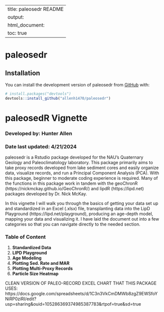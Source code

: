 <!-- README.md is generated from README.Rmd. Please edit that file -->

---
title: paleosedr README
output: 
  html_document:
    toc: true
---


# paleosedr

<!-- badges: start -->
<!-- badges: end -->

## Installation

You can install the development version of paleosedr from [GitHub](https://github.com/) with:

``` r
# install.packages("devtools")
devtools::install_github("allenh1470/paleosedr")
```

# paleosedR Vignette

### Developed by: Hunter Allen

### Date last updated: 4/21/2024

paleosedr is a Rstudio package developed for the NAU's Quaternary Geology and Paleoclimatology laboratory. This package primarily aims to take proxy records developed from lake sediment cores and easily organize data, visualize records, and run a Principal Component Analysis (PCA). With this package, beginner to moderate coding experience is required. Many of the functions in this package work in tandem with the geoChronR (https://nickmckay.github.io/GeoChronR/) and lipdR (https://lipd.net) packages developed by Dr. Nick McKay.

In this vignette I will walk you through the basics of getting your data set up and standardized in an Excel (.xlsx) file, transplanting data into the LipD Playground (https://lipd.net/playground), producing an age-depth model, mapping your data and visualizing it. I have laid the document out into a few categories so that you can navigate directly to the needed section.

### Table of Content

  1. **Standardized Data**
  2. **LIPD Playground**
  2. **Age Modeling**
  3. **Plotting Sed. Rate and MAR**
  4. **Plotting Multi-Proxy Records**
  5. **Particle Size Heatmap**

CLEAN VERSION OF PALEO-RECORD EXCEL CHART THAT THIS PACKAGE USES:
https://docs.google.com/spreadsheets/d/1C3n3VkCmDMWb8zgZ9EWSfoYNiRP0ziRI/edit?usp=sharing&ouid=105286369374985387783&rtpof=true&sd=true


